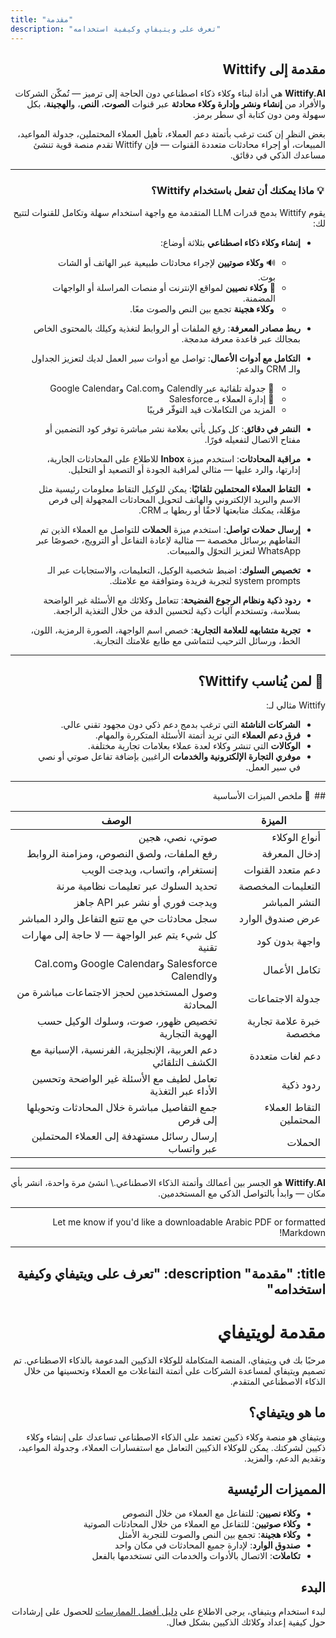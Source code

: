 ```yaml
---
title: "مقدمة"
description: "تعرف على ويتيفاي وكيفية استخدامه"
---
```



<LanguageSwitch />

<div dir="rtl">

## مقدمة إلى Wittify

**Wittify.AI** هي أداة لبناء وكلاء ذكاء اصطناعي دون الحاجة إلى ترميز — تُمكّن الشركات والأفراد من **إنشاء ونشر وإدارة وكلاء محادثة** عبر قنوات **الصوت**، **النص**، و**الهجينة**، بكل سهولة ومن دون كتابة أي سطر برمز.

بغض النظر إن كنت ترغب بأتمتة دعم العملاء، تأهيل العملاء المحتملين، جدولة المواعيد، المبيعات، أو إجراء محادثات متعددة القنوات — فإن Wittify تقدم منصة قوية تنشئ مساعدك الذكي في دقائق.

---

###  💡 ماذا يمكنك أن تفعل باستخدام Wittify؟

يقوم Wittify بدمج قدرات LLM المتقدمة مع واجهة استخدام سهلة وتكامل للقنوات لتتيح لك:

* **إنشاء وكلاء ذكاء اصطناعي** بثلاثة أوضاع:

  * 🔊 **وكلاء صوتيين** لإجراء محادثات طبيعية عبر الهاتف أو الشات بوت.
  * 💬 **وكلاء نصيين** لمواقع الإنترنت أو منصات المراسلة أو الواجهات المضمنة.
  *  **وكلاء هجينة** تجمع بين النص والصوت معًا.

* **ربط مصادر المعرفة**: رفع الملفات أو الروابط لتغذية وكيلك بالمحتوى الخاص بمجالك عبر قاعدة معرفة مدمجة.

* **التكامل مع أدوات الأعمال**: تواصل مع أدوات سير العمل لديك لتعزيز الجداول والـ CRM والدعم:

  *  📅 جدولة تلقائية عبر Calendly وCal.com وGoogle Calendar
  *  📇 إدارة العملاء بـ Salesforce
  * المزيد من التكاملات قيد التوفّر قريبًا

* **النشر في دقائق**: كل وكيل يأتي بعلامة نشر مباشرة توفر كود التضمين أو مفتاح الاتصال لتفعيله فورًا.

* **مراقبة المحادثات**: استخدم ميزة **Inbox** للاطلاع على المحادثات الجارية، إدارتها، والرد عليها — مثالي لمراقبة الجودة أو التصعيد أو التحليل.

* **التقاط العملاء المحتملين تلقائيًا**: يمكن للوكيل التقاط معلومات رئيسية مثل الاسم والبريد الإلكتروني والهاتف لتحويل المحادثات المجهولة إلى فرص مؤهّلة، يمكنك متابعتها لاحقًا أو ربطها بـ CRM.

* **إرسال حملات تواصل**: استخدم ميزة **الحملات** للتواصل مع العملاء الذين تم التقاطهم برسائل مخصصة — مثالية لإعادة التفاعل أو الترويج، خصوصًا عبر WhatsApp لتعزيز التحوّل والمبيعات.

* **تخصيص السلوك**: اضبط شخصية الوكيل، التعليمات، والاستجابات عبر الـ system prompts لتجربة فريدة ومتوافقة مع علامتك.

* **ردود ذكية ونظام الرجوع الفضيحة**: تتعامل وكلائك مع الأسئلة غير الواضحة بسلاسة، وتستخدم آليات ذكية لتحسين الدقة من خلال التغذية الراجعة.

* **تجربة متشابهه للعلامة التجارية**: خصص اسم الواجهة، الصورة الرمزية، اللون، الخط، ورسائل الترحيب لتتماشى مع طابع علامتك التجارية.

---

##  🚀 لمن يُناسب Wittify؟

Wittify مثالي لـ:

* **الشركات الناشئة** التي ترغب بدمج دعم ذكي دون مجهود تقني عالي.
* **فرق دعم العملاء** التي تريد أتمتة الأسئلة المتكررة والمهام.
* **الوكالات** التي تنشر وكلاء لعدة عملاء بعلامات تجارية مختلفة.
* **موفري التجارة الإلكترونية والخدمات** الراغبين بإضافة تفاعل صوتي أو نصي في سير العمل.

---

\##  🔧 ملخص الميزات الأساسية

| الميزة                   | الوصف                                                          |
| ------------------------ | -------------------------------------------------------------- |
| أنواع الوكلاء            | صوتي، نصي، هجين                                                |
| إدخال المعرفة            | رفع الملفات، ولصق النصوص، ومزامنة الروابط                      |
| دعم متعدد القنوات        | إنستغرام، واتساب، ويدجت الويب                                  |
| التعليمات المخصصة        | تحديد السلوك عبر تعليمات نظامية مرنة                           |
| النشر المباشر            | ويدجت فوري أو نشر عبر API جاهز                                 |
| عرض صندوق الوارد         | سجل محادثات حي مع تتبع التفاعل والرد المباشر                   |
| واجهة بدون كود           | كل شيء يتم عبر الواجهة — لا حاجة إلى مهارات تقنية              |
| تكامل الأعمال            | Salesforce وGoogle Calendar وCal.com وCalendly                 |
| جدولة الاجتماعات         | وصول المستخدمين لحجز الاجتماعات مباشرة من المحادثة             |
| خبرة علامة تجارية مخصصة  | تخصيص ظهور، صوت، وسلوك الوكيل حسب الهوية التجارية              |
| دعم لغات متعددة          | دعم العربية، الإنجليزية، الفرنسية، الإسبانية مع الكشف التلقائي |
| ردود ذكية                | تعامل لطيف مع الأسئلة غير الواضحة وتحسين الأداء عبر التغذية    |
| التقاط العملاء المحتملين | جمع التفاصيل مباشرة خلال المحادثات وتحويلها إلى فرص            |
| الحملات                  | إرسال رسائل مستهدفة إلى العملاء المحتملين عبر واتساب           |

---

**Wittify.AI** هو الجسر بين أعمالك وأتمتة الذكاء الاصطناعي.\\
انشئ مرة واحدة، انشر بأي مكان — وابدأ بالتواصل الذكي مع المستخدمين.

---

Let me know if you'd like a downloadable Arabic PDF or formatted Markdown!


---
title: "مقدمة"
description: "تعرف على ويتيفاي وكيفية استخدامه"
---


<LanguageSwitch />

<div dir="rtl">

# مقدمة لويتيفاي

مرحبًا بك في ويتيفاي، المنصة المتكاملة للوكلاء الذكيين المدعومة بالذكاء الاصطناعي. تم تصميم ويتيفاي لمساعدة الشركات على أتمتة التفاعلات مع العملاء وتحسينها من خلال الذكاء الاصطناعي المتقدم.

## ما هو ويتيفاي؟

ويتيفاي هو منصة وكلاء ذكيين تعتمد على الذكاء الاصطناعي تساعدك على إنشاء وكلاء ذكيين لشركتك. يمكن للوكلاء الذكيين التعامل مع استفسارات العملاء، وجدولة المواعيد، وتقديم الدعم، والمزيد.

## المميزات الرئيسية

- **وكلاء نصيين**: للتفاعل مع العملاء من خلال النصوص
- **وكلاء صوتيين**: للتفاعل مع العملاء من خلال المحادثات الصوتية
- **وكلاء هجينة**: تجمع بين النص والصوت للتجربة الأمثل
- **صندوق الوارد**: لإدارة جميع المحادثات في مكان واحد
- **تكاملات**: الاتصال بالأدوات والخدمات التي تستخدمها بالفعل

## البدء

لبدء استخدام ويتيفاي، يرجى الاطلاع على [دليل أفضل الممارسات](/ar/Quick-Start/Best-Practices) للحصول على إرشادات حول كيفية إعداد وكلائك الذكيين بشكل فعال.

</div>
